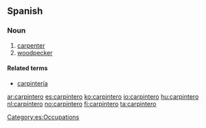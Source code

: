 ==Spanish==

===Noun===
{{es-noun-m}}

# [[carpenter]]
# [[woodpecker]]

====Related terms====
* [[carpintería]] {{f}}

[[Category:es:Occupations]]

[[ar:carpintero]]
[[es:carpintero]]
[[ko:carpintero]]
[[io:carpintero]]
[[hu:carpintero]]
[[nl:carpintero]]
[[no:carpintero]]
[[fi:carpintero]]
[[ta:carpintero]]